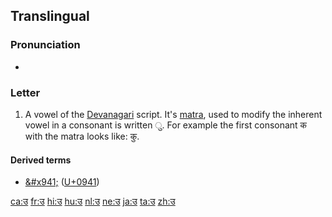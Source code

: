 {{Devanagari character info|hex=0909|name=DEVANAGARI LETTER U|image=[[File:Deva-u.png|100px]]}} 
==Translingual==

===Pronunciation===
* {{IPA|/ʊ/|/u/|lang=mul}} {{qualifier|varies by language and context}}

===Letter===
{{mul-Deva|u}}

# A vowel of the [[Devanagari]] script.  It's [[matra]], used to modify the inherent vowel in a consonant is written &#x0941;.  For example the first consonant क with the matra looks like: कु.

====Derived terms====
* [[&#x941;]]  ([[U+0941]])

[[ca:उ]]
[[fr:उ]]
[[hi:उ]]
[[hu:उ]]
[[nl:उ]]
[[ne:उ]]
[[ja:उ]]
[[ta:उ]]
[[zh:उ]]
